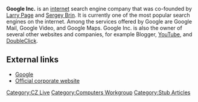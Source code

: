'''Google Inc.''' is an [[internet]] search engine company that was co-founded by [[Larry Page]] and [[Sergey Brin]]. It is currently one of the most popular search engines on the internet. Among the services offered by Google are Google Mail, Google Video, and Google Maps. Google Inc. is also the owner of several other websites and companies, for example Blogger, [[YouTube]], and [[DoubleClick]].

== External links ==
* [http://www.google.com Google]
* [http://www.google.com/corporate/ Official corporate website]

[[Category:CZ Live]]
[[Category:Computers Workgroup]]
[[Category:Stub Articles]]